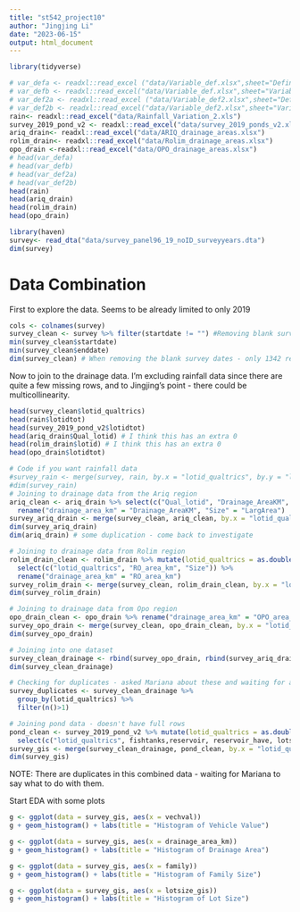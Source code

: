 ```yaml
---
title: "st542_project10"
author: "Jingjing Li"
date: "2023-06-15"
output: html_document
---
```


```r
library(tidyverse)
```

```r
# var_defa <- readxl::read_excel ("data/Variable_def.xlsx",sheet="Definitions")
# var_defb <- readxl::read_excel("data/Variable_def.xlsx",sheet="VariableParkingLot_not_in_data ")
# var_def2a <- readxl::read_excel ("data/Variable_def2.xlsx",sheet="Definitions")
# var_def2b <- readxl::read_excel("data/Variable_def2.xlsx",sheet="VariableParkingLot_not_in_data ")
rain<- readxl::read_excel("data/Rainfall_Variation_2.xls")
survey_2019_pond_v2 <- readxl::read_excel("data/survey_2019_ponds_v2.xlsx")
ariq_drain<- readxl::read_excel("data/ARIQ_drainage_areas.xlsx")
rolim_drain<- readxl::read_excel("data/Rolim_drainage_areas.xlsx")
opo_drain <-readxl::read_excel("data/OPO_drainage_areas.xlsx")
# head(var_defa)
# head(var_defb)
# head(var_def2a)
# head(var_def2b)
head(rain)
head(ariq_drain)
head(rolim_drain)
head(opo_drain)
```
```r
library(haven)
survey<- read_dta("data/survey_panel96_19_noID_surveyyears.dta") 
dim(survey)
```

# Data Combination

First to explore the data. Seems to be already limited to only 2019

```r
cols <- colnames(survey)
survey_clean <- survey %>% filter(startdate != "") #Removing blank survey start dates
min(survey_clean$startdate)
min(survey_clean$enddate)
dim(survey_clean) # When removing the blank survey dates - only 1342 remain. Is this right?
```

Now to join to the drainage data. I'm excluding rainfall data since there are quite
a few missing rows, and to Jingjing's point - there could be multicollinearity.

```r
head(survey_clean$lotid_qualtrics)
head(rain$lotidtot)
head(survey_2019_pond_v2$lotidtot)
head(ariq_drain$Qual_lotid) # I think this has an extra 0
head(rolim_drain$lotid) # I think this has an extra 0
head(opo_drain$lotidtot)

# Code if you want rainfall data
#survey_rain <- merge(survey, rain, by.x = "lotid_qualtrics", by.y = "lotidtot")
#dim(survey_rain)
# Joining to drainage data from the Ariq region
ariq_clean <- ariq_drain %>% select(c("Qual_lotid", "Drainage_AreaKM", "LargArea")) %>%
  rename("drainage_area_km" = "Drainage_AreaKM", "Size" = "LargArea")
survey_ariq_drain <- merge(survey_clean, ariq_clean, by.x = "lotid_qualtrics", by.y = "Qual_lotid")
dim(survey_ariq_drain)
dim(ariq_drain) # some duplication - come back to investigate

# Joining to drainage data from Rolim region
rolim_drain_clean <- rolim_drain %>% mutate(lotid_qualtrics = as.double(ifelse(nchar(lotid) == 7 & substr(lotid, start = 7, stop = 7) == 0, substr(lotid, start = 0, stop = 6), ifelse(nchar(lotid) == 6 & substr(lotid, start = 6, stop = 6) == 0, substr(lotid, start = 0, stop = 5), lotid)))) %>%
  select(c("lotid_qualtrics", "RO_area_km", "Size")) %>%
  rename("drainage_area_km" = "RO_area_km")
survey_rolim_drain <- merge(survey_clean, rolim_drain_clean, by.x = "lotid_qualtrics", by.y = "lotid_qualtrics")
dim(survey_rolim_drain)

# Joining to drainage data from Opo region
opo_drain_clean <- opo_drain %>% rename("drainage_area_km" = "OPO_area_km")
survey_opo_drain <- merge(survey_clean, opo_drain_clean, by.x = "lotid_qualtrics", by.y = "lotidtot")
dim(survey_opo_drain)

# Joining into one dataset
survey_clean_drainage <- rbind(survey_opo_drain, rbind(survey_ariq_drain, survey_rolim_drain))
dim(survey_clean_drainage)

# Checking for duplicates - asked Mariana about these and waiting for a response
survey_duplicates <- survey_clean_drainage %>% 
  group_by(lotid_qualtrics) %>% 
  filter(n()>1)

# Joining pond data - doesn't have full rows
pond_clean <- survey_2019_pond_v2 %>% mutate(lotid_qualtrics = as.double(ifelse(nchar(lotidtot) == 7 & substr(lotidtot, start = 7, stop = 7) == 0, substr(lotidtot, start = 0, stop = 6), ifelse(nchar(lotidtot) == 6 & substr(lotidtot, start = 6, stop = 6) == 0, substr(lotidtot, start = 0, stop = 5), lotidtot)))) %>%
  select(c("lotid_qualtrics", fishtanks,reservoir, reservoir_have, lotsize_GIS_ponds))
survey_gis <- merge(survey_clean_drainage, pond_clean, by.x = "lotid_qualtrics", by.y = "lotid_qualtrics", all.x = TRUE)
dim(survey_gis)


```
NOTE: There are duplicates in this combined data - waiting for Mariana to say what to do with them.

Start EDA with some plots
```r
g <- ggplot(data = survey_gis, aes(x = vechval))
g + geom_histogram() + labs(title = "Histogram of Vehicle Value")

g <- ggplot(data = survey_gis, aes(x = drainage_area_km))
g + geom_histogram() + labs(title = "Histogram of Drainage Area")

g <- ggplot(data = survey_gis, aes(x = family))
g + geom_histogram() + labs(title = "Histogram of Family Size")

g <- ggplot(data = survey_gis, aes(x = lotsize_gis))
g + geom_histogram() + labs(title = "Histogram of Lot Size")
```
